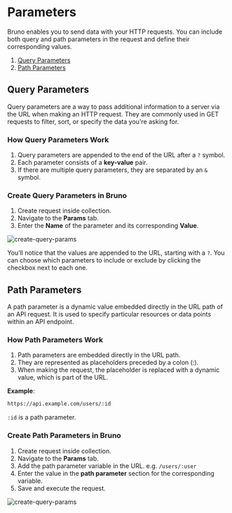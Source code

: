 # Parameters

Bruno enables you to send data with your HTTP requests. You can include both query and path parameters in the request and define their corresponding values.

1. [Query Parameters](#query-parameters)
2. [Path Parameters](#path-parameters)

## Query Parameters

Query parameters are a way to pass additional information to a server via the URL when making an HTTP request. They are commonly used in GET requests to filter, sort, or specify the data you're asking for.

### How Query Parameters Work

1. Query parameters are appended to the end of the URL after a `?` symbol.
2. Each parameter consists of a **key-value** pair.
3. If there are multiple query parameters, they are separated by an `&` symbol.

### Create Query Parameters in Bruno

1. Create request inside collection.
2. Navigate to the **Params** tab.
3. Enter the **Name** of the parameter and its corresponding **Value**.

![create-query-params](/screenshots/send-request/query-params.webp)

You’ll notice that the values are appended to the URL, starting with a `?`.
You can choose which parameters to include or exclude by clicking the checkbox next to each one.

## Path Parameters

A path parameter is a dynamic value embedded directly in the URL path of an API request. It is used to specify particular resources or data points within an API endpoint.

### How Path Parameters Work

1. Path parameters are embedded directly in the URL path.
2. They are represented as placeholders preceded by a colon (:).
3. When making the request, the placeholder is replaced with a dynamic value, which is part of the URL.

**Example**:

```bash
https://api.example.com/users/:id
```

`:id` is a path parameter.

### Create Path Parameters in Bruno

1. Create request inside collection.
2. Navigate to the **Params** tab.
3. Add the path parameter variable in the URL. e.g. `/users/:user`
4. Enter the value in the **path parameter** section for the corresponding variable.
5. Save and execute the request.

![create-query-params](/screenshots/send-request/path-param.webp)
